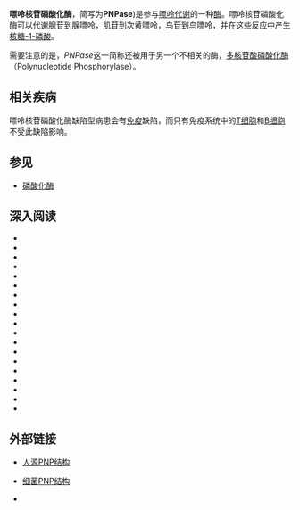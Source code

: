 {{protein
| Name = 嘌呤核苷磷酸化酶（PNPase）
| image = PNP(human)-structure.png
| caption = 
| width = 
| HGNCid = 7892
| Symbol = NP
| AltSymbols = 
| EntrezGene = 4860
| OMIM = 164050
| RefSeq = 
| UniProt = P00491
| PDB = 1RT9
| ECnumber = 2.4.2.1
| Chromosome = 14
| Arm = q
| Band = 13.1
| LocusSupplementaryData =
}}
{{PBB|geneid=4860}}
'''嘌呤核苷磷酸化酶'''{{lang-en|Purine nucleoside phosphorylase}}，简写为'''PNPase''')是参与[[嘌呤|嘌呤]][[代谢|代谢]]的一种[[酶|酶]]。嘌呤核苷磷酸化酶可以代谢[[腺苷|腺苷]]到[[腺嘌呤|腺嘌呤]]，[[肌苷|肌苷]]到[[次黄嘌呤|次黄嘌呤]]，[[鸟苷|鸟苷]]到[[鸟嘌呤|鸟嘌呤]]，并在这些反应中产生[[核糖-1-磷酸|核糖-1-磷酸]]。

需要注意的是，''PNPase''这一简称还被用于另一个不相关的酶，[[多核苷酸磷酸化酶|多核苷酸磷酸化酶]]（Polynucleotide Phosphorylase）。

== 相关疾病 ==
嘌呤核苷磷酸化酶缺陷型病患会有[[免疫|免疫]]缺陷，而只有免疫系统中的[[T细胞|T细胞]]和[[B细胞|B细胞]]不受此缺陷影响。

== 参见 ==
* [[磷酸化酶|磷酸化酶]]
==深入阅读==
{{Refbegin| 2}}
*{{cite journal  | author=Markert ML |title=Purine nucleoside phosphorylase deficiency. |journal=Immunodeficiency reviews |volume=3 |issue= 1 |pages= 45–81 |year= 1991 |pmid= 1931007 |doi=  }}
*{{cite journal  | author=Borgers M, Verhaegen H, De Brabander M, ''et al.'' |title=Purine nucleoside phosphorylase in chronic lymphocytic leukemia (CLL). |journal=Blood |volume=52 |issue= 5 |pages= 886–95 |year= 1978 |pmid= 100152 |doi=  }}
*{{cite journal  | author=Aust MR, Andrews LG, Barrett MJ, ''et al.'' |title=Molecular analysis of mutations in a patient with purine nucleoside phosphorylase deficiency. |journal=Am. J. Hum. Genet. |volume=51 |issue= 4 |pages= 763–72 |year= 1992 |pmid= 1384322 |doi=  | pmc=1682776  }}
*{{cite journal  | author=Andrews LG, Markert ML |title=Exon skipping in purine nucleoside phosphorylase mRNA processing leading to severe immunodeficiency. |journal=J. Biol. Chem. |volume=267 |issue= 11 |pages= 7834–8 |year= 1992 |pmid= 1560016 |doi=  }}
*{{cite journal  | author=Jonsson JJ, Williams SR, McIvor RS |title=Sequence and functional characterization of the human purine nucleoside phosphorylase promoter. |journal=Nucleic Acids Res. |volume=19 |issue= 18 |pages= 5015–20 |year= 1991 |pmid= 1923769 |doi=10.1093/nar/19.18.5015  | pmc=328804  }}
*{{cite journal  | author=Ealick SE, Rule SA, Carter DC, ''et al.'' |title=Three-dimensional structure of human erythrocytic purine nucleoside phosphorylase at 3.2 A resolution. |journal=J. Biol. Chem. |volume=265 |issue= 3 |pages= 1812–20 |year= 1990 |pmid= 2104852 |doi=  }}
*{{cite journal  | author=Williams SR, Gekeler V, McIvor RS, Martin DW |title=A human purine nucleoside phosphorylase deficiency caused by a single base change. |journal=J. Biol. Chem. |volume=262 |issue= 5 |pages= 2332–8 |year= 1987 |pmid= 3029074 |doi=  }}
*{{cite journal  | author=Williams SR, Goddard JM, Martin DW |title=Human purine nucleoside phosphorylase cDNA sequence and genomic clone characterization. |journal=Nucleic Acids Res. |volume=12 |issue= 14 |pages= 5779–87 |year= 1984 |pmid= 6087295 |doi=10.1093/nar/12.14.5779  | pmc=320030  }}
*{{cite journal  | author=Pannicke U, Tuchschmid P, Friedrich W, ''et al.'' |title=Two novel missense and frameshift mutations in exons 5 and 6 of the purine nucleoside phosphorylase (PNP) gene in a severe combined immunodeficiency (SCID) patient. |journal=Hum. Genet. |volume=98 |issue= 6 |pages= 706–9 |year= 1997 |pmid= 8931706 |doi=10.1007/s004390050290  }}
*{{cite journal  | author=Markert ML, Finkel BD, McLaughlin TM, ''et al.'' |title=Mutations in purine nucleoside phosphorylase deficiency. |journal=Hum. Mutat. |volume=9 |issue= 2 |pages= 118–21 |year= 1997 |pmid= 9067751 |doi= 10.1002/(SICI)1098-1004(1997)9:2<118::AID-HUMU3>3.0.CO;2-5 }}
*{{cite journal  | author=Erion MD, Takabayashi K, Smith HB, ''et al.'' |title=Purine nucleoside phosphorylase. 1. Structure-function studies. |journal=Biochemistry |volume=36 |issue= 39 |pages= 11725–34 |year= 1997 |pmid= 9305962 |doi= 10.1021/bi961969w }}
*{{cite journal  | author=Erion MD, Stoeckler JD, Guida WC, ''et al.'' |title=Purine nucleoside phosphorylase. 2. Catalytic mechanism. |journal=Biochemistry |volume=36 |issue= 39 |pages= 11735–48 |year= 1997 |pmid= 9305963 |doi= 10.1021/bi961970v }}
*{{cite journal  | author=Stoeckler JD, Poirot AF, Smith RM, ''et al.'' |title=Purine nucleoside phosphorylase. 3. Reversal of purine base specificity by site-directed mutagenesis. |journal=Biochemistry |volume=36 |issue= 39 |pages= 11749–56 |year= 1997 |pmid= 9305964 |doi= 10.1021/bi961971n }}
*{{cite journal  | author=Sasaki Y, Iseki M, Yamaguchi S, ''et al.'' |title=Direct evidence of autosomal recessive inheritance of Arg24 to termination codon in purine nucleoside phosphorylase gene in a family with a severe combined immunodeficiency patient. |journal=Hum. Genet. |volume=103 |issue= 1 |pages= 81–5 |year= 1998 |pmid= 9737781 |doi=10.1007/s004390050787  }}
*{{cite journal  | author=Sheppard TL, Ordoukhanian P, Joyce GF |title=A DNA enzyme with N-glycosylase activity. |journal=Proc. Natl. Acad. Sci. U.S.A. |volume=97 |issue= 14 |pages= 7802–7 |year= 2000 |pmid= 10884411 |doi=10.1073/pnas.97.14.7802  | pmc=16625  }}
*{{cite journal  | author=Dalal I, Grunebaum E, Cohen A, Roifman CM |title=Two novel mutations in a purine nucleoside phosphorylase (PNP)-deficient patient. |journal=Clin. Genet. |volume=59 |issue= 6 |pages= 430–7 |year= 2001 |pmid= 11453975 |doi=10.1034/j.1399-0004.2001.590608.x  }}
*{{cite journal  | author=Ivings L, Pennington SR, Jenkins R, ''et al.'' |title=Identification of Ca2+-dependent binding partners for the neuronal calcium sensor protein neurocalcin delta: interaction with actin, clathrin and tubulin. |journal=Biochem. J. |volume=363 |issue= Pt 3 |pages= 599–608 |year= 2002 |pmid= 11964161 |doi=10.1042/0264-6021:3630599  | pmc=1222513  }}
*{{cite journal  | author=Falkenberg M, Gaspari M, Rantanen A, ''et al.'' |title=Mitochondrial transcription factors B1 and B2 activate transcription of human mtDNA. |journal=Nat. Genet. |volume=31 |issue= 3 |pages= 289–94 |year= 2002 |pmid= 12068295 |doi= 10.1038/ng909 }}
*{{cite journal  | author=Stoychev G, Kierdaszuk B, Shugar D |title=Xanthosine and xanthine. Substrate properties with purine nucleoside phosphorylases, and relevance to other enzyme systems. |journal=Eur. J. Biochem. |volume=269 |issue= 16 |pages= 4048–57 |year= 2002 |pmid= 12180982 |doi=10.1046/j.1432-1033.2002.03097.x  }}
{{Refend}}

== 外部链接 ==
* {{en}}[http://arginine.chem.cornell.edu/Structures/HumanPNP.html 人源PNP结构]{{Wayback|url=http://arginine.chem.cornell.edu/Structures/HumanPNP.html |date=20060515030521 }}
* {{en}}[http://arginine.chem.cornell.edu/Structures/ECPNP.html 细菌PNP结构]{{Wayback|url=http://arginine.chem.cornell.edu/Structures/ECPNP.html |date=20060515030223 }}
* {{en}}{{MeshName|Purine-Nucleoside+Phosphorylase}}
{{PDB Gallery|geneid=4860}}
{{Glycosyltransferases}}
{{Nucleotide metabolism}}